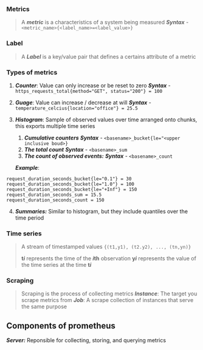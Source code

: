 
### Metrics
>A ***metric*** is a characteristics of a system being measured
>***Syntax*** - `<metric_name>{<label_name>=<label_value>}`

### Label
> A ***Label*** is a key/value pair that defines a certains attribute of a metric

### Types of metrics

1. ***Counter***: Value can only increase or be reset to zero
	***Syntax*** - `https_requests_total{method="GET", status="200"} = 100`
2. ***Guage***: Value can increase / decrease at will
	***Syntax*** - `temperature_celcius{location="office"} = 25.5`
3. ***Histogram***: Sample of observed values over time arranged onto chunks, this exports multiple time series
	1. ***Cumulative counters***
		***Syntax*** - `<basename>_bucket{le="<upper inclusive boud>}`
	2. ***The total count***
		***Syntax*** - `<basename>_sum`
	3. ***The count of observed events:*** 
		***Syntax*** - `<basename>_count`
	
	***Example***:
```
request_duration_seconds_bucket{le="0.1"} = 30
request_duration_seconds_bucket{le="1.0"} = 100
request_duration_seconds_bucket{le="+Inf"} = 150
request_duration_seconds_sum = 15.5
request_duration_seconds_count = 150
```

4. ***Summaries:*** Similar to histogram, but they include quantiles over the time period

### Time series
> A stream of timestamped values
> `{(t1,y1), (t2.y2), ..., (tn,yn)}`
> 
> **t$i$** represents the time of the **$i$th** observation
> **y$i$** represents the value of the time series at the time **t$i$**

### Scraping 
> Scraping is the process of collecting metrics
> ***Instance***: The target you scrape metrics from
> ***Job***: A scrape collection of instances that serve the same purpose

## Components of prometheus

***Server:*** Reponsible for collecting, storing, and querying metrics